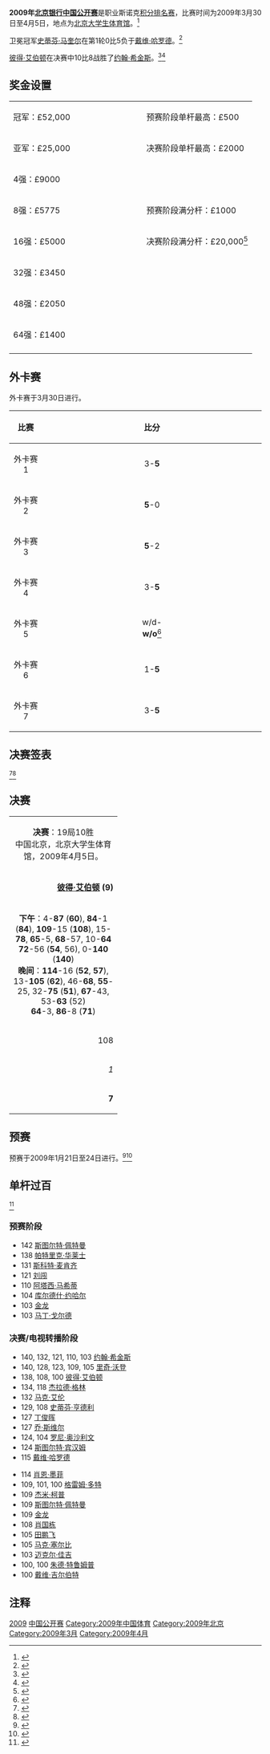 {{noteTA
|G1=Snooker
}}
{{桌球大赛
|tournament_name=[[斯诺克中国公开赛|北京银行中国公开赛]]
|dates=2009年3月30日-4月5日
|venue=[[北京大学生体育馆|北京大学生体育馆]]
|location=[[北京|北京]]
|country={{PRC}}
|organisation=[[世界台联|世界台联]]
|format=[[斯诺克世界排名|积分排名赛]]
|Total prize fund=£292,000
|winners_share=£52,000
|highest_break=140 (2x)
|winner={{flagicon|ENG}} [[彼得·艾伯顿|彼得·艾伯顿]]
|runner_up={{flagicon|SCO}} [[约翰·希金斯|约翰·希金斯]]
|score=10-8
|previous=[[2008年斯诺克中国公开赛|2008]]
|next=[[2010年斯诺克中国公开赛|2010]]}}

'''2009年[[斯诺克中国公开赛|北京银行中国公开赛]]'''是职业斯诺克[[斯诺克世界排名|积分排名赛]]，比赛时间为2009年3月30日至4月5日，地点为[[北京大学生体育馆|北京大学生体育馆]]。<ref>{{cite web|url=http://www.worldsnooker.com/china_open_news-26075.htm?tid=123|title=Bank of Beijing sponsors 2009 Snooker China Open|publisher=[[WPBSA|WPBSA]]|accessdate=2010-04-17}}</ref>

卫冕冠军[[史蒂芬·马奎尔|史蒂芬·马奎尔]]在第1轮0比5负于[[戴维·哈罗德|戴维·哈罗德]]。<ref>{{cite web|url=http://www.worldsnooker.com/china_open_news-26080.htm?tid=123 |title=Happy Harold Ends Maguire's Reign|publisher=[[WPBSA|WPBSA]]|accessdate=2010-04-17}}</ref>

[[彼得·艾伯顿|彼得·艾伯顿]]在决赛中10比8战胜了[[约翰·希金斯|约翰·希金斯]]。<ref>{{cite web|url=http://www.worldsnooker.com/china_open_news-26091.htm?tid=123|title=Resurgent Ebdon Captures China Crown|publisher=[[WPBSA|WPBSA]]|accessdate=2010-04-17|archive-date=2009-04-09|archive-url=https://web.archive.org/web/20090409070447/http://www.worldsnooker.com/china_open_news-26091.htm?tid=123|dead-url=no}}</ref><ref>{{cite web|url=http://news.bbc.co.uk/sport2/hi/other_sports/snooker/7984576.stm|title=Ebdon outlasts Higgins in final|date=2009-04-06|work=[[BBC_Sport|BBC Sport]]|accessdate=2009-04-06|archive-date=2012-04-17|archive-url=https://www.webcitation.org/66zWKgxkm?url=http://news.bbc.co.uk/sport2/hi/other_sports/snooker/7984576.stm|dead-url=no}}</ref>

==奖金设置==

{|
| 冠军：£52,000 || width="120"| || 预赛阶段单杆最高：£500
|-
| 亚军：£25,000 || width="120"| || 决赛阶段单杆最高：£2000
|-
| 4强：£9000
|-
| 8强：£5775 || width="120"| || 预赛阶段满分杆：£1000
|-
| 16强：£5000 || width="120"| || 决赛阶段满分杆：£20,000<ref>{{cite web|url=http://www.global-snooker.com/professional-tournaments-0809-china-open-prize-money.asp|title=Prize Money|publisher=Global Snooker|accessdate=2010-04-17|deadurl=yes|archiveurl=https://web.archive.org/web/20090502121434/http://www.global-snooker.com/professional-tournaments-0809-china-open-prize-money.asp|archivedate=2009-05-02}}</ref>
|-
| 32强：£3450
|-
| 48强：£2050
|-
| 64强：£1400
|-
|}

==外卡赛==

外卡赛于3月30日进行。

{| class="wikitable" style="font-size: 100%; margin: 1em auto 1em auto;"
|-
! 比赛
! width=160|
! 比分
! width=160|
|-
| align="center" | 外卡赛1
| {{flagicon|ENG}} {{nowrap|[[朱德·特鲁姆普|朱德·特鲁姆普]]}}
| align="center" | 3-'''5'''
| {{flagicon|CHN}} '''{{nowrap|[[唐骏_(斯诺克)|唐骏]]}}'''
|-
| align="center" | 外卡赛2
| {{flagicon|ENG}} '''{{nowrap|[[里奇·沃登|里奇·沃登]]}}'''
| align="center" | '''5'''-0
| {{flagicon|CHN}} {{nowrap|[[曹凯胜|曹凯胜]]}}
|-
| align="center" | 外卡赛3
| {{flagicon|ENG}} '''{{nowrap|[[斯图尔特·佩特曼|斯图尔特·佩特曼]]}}'''
| align="center" | '''5'''-2
| {{flagicon|CHN}} {{nowrap|[[曹宇鹏|曹宇鹏]]}}
|-
| align="center" | 外卡赛4
| {{flagicon|ENG}} {{nowrap|[[罗德·罗勒尔|罗德·罗勒尔]]}}
| align="center" | 3-'''5'''
| {{flagicon|CHN}} '''{{nowrap|[[于德陆|于德陆]]}}'''
|-
| align="center" | 外卡赛5
| {{flagicon|ENG}} {{nowrap|[[约翰·帕洛特|约翰·帕洛特]]}}
| align="center" | w/d-'''w/o'''<ref>{{cite web|url=http://www.worldsnooker.com/china_open_news-26071.htm?tid=123 |title=Parrott Pulls Out|publisher=[[WPBSA|WPBSA]]|accessdate=2010-04-17}}</ref>
| {{flagicon|CHN}} '''{{nowrap|[[曹新龙|曹新龙]]}}'''
|-
| align="center" | 外卡赛6
| {{flagicon|ENG}} {{nowrap|[[大卫·格雷|大卫·格雷]]}}
| align="center" | 1-'''5'''
| {{flagicon|CHN}} '''{{nowrap|[[田鹏飞|田鹏飞]]}}'''
|-
| align="center" | 外卡赛7
| {{flagicon|ENG}} {{nowrap|[[迈克尔·霍尔特|迈克尔·霍尔特]]}}
| align="center" | 3-'''5'''
| {{flagicon|CHN}} '''{{nowrap|[[肖国栋|肖国栋]]}}'''
|}

==决赛签表==

{{32TeamBracket
| RD1=32强<br /> 9局5胜
| RD2=16强<br /> 9局5胜
| RD3=四分之一决赛<br /> 9局5胜
| RD4=半决赛<br /> 11局6胜
| RD5=决赛<br /> 19局10胜
| RD1-seed01=1
| RD1-team01={{flagicon|SCO}} [[史蒂芬·马奎尔|史蒂芬·马奎尔]]
| RD1-score01=0
| RD1-seed02=
| RD1-team02={{flagicon|ENG}} '''[[戴维·哈罗德|戴维·哈罗德]]
| RD1-score02='''5
| RD1-seed03=9
| RD1-team03={{flagicon|ENG}} '''[[彼得·艾伯顿|彼得·艾伯顿]]'''
| RD1-score03='''5'''
| RD1-seed04=
| RD1-team04={{flagicon|CHN}} [[唐骏_(斯诺克)|唐骏]]
| RD1-score04=2
| RD1-seed05=12
| RD1-team05={{flagicon|ENG}} [[乔·佩里|乔·佩里]]
| RD1-score05=2
| RD1-seed06=
| RD1-team06={{flagicon|ENG}} '''[[里奇·沃登|里奇·沃登]]'''
| RD1-score06='''5'''
| RD1-seed07=6
| RD1-team07={{flagicon|SCO}} '''[[史蒂芬·亨德利|史蒂芬·亨德利]]'''
| RD1-score07='''5'''
| RD1-seed08=
| RD1-team08={{flagicon|ENG}} [[罗伯特·米尔金斯|罗伯特·米尔金斯]]
| RD1-score08=3
| RD1-seed09=7
| RD1-team09={{flagicon|ENG}} '''[[阿利斯特·卡特|阿利斯特·卡特]] '''
| RD1-score09='''5'''
| RD1-seed10=
| RD1-team10={{flagicon|ENG}} [[奈吉尔·邦德|奈吉尔·邦德]]
| RD1-score10=0
| RD1-seed11=16
| RD1-team11={{flagicon|NIR}} [[马克·艾伦|马克·艾伦]]
| RD1-score11=3
| RD1-seed12=
| RD1-team12={{flagicon|ENG}} '''[[斯图尔特·佩特曼|斯图尔特·佩特曼]]'''
| RD1-score12='''5'''
| RD1-seed13=13
| RD1-team13={{flagicon|SCO}} '''[[格雷姆·多特|格雷姆·多特]]'''
| RD1-score13='''5'''
| RD1-seed14=
| RD1-team14={{flagicon|CHN}} [[于德陆|于德陆]]
| RD1-score14=3
| RD1-seed15=4
| RD1-team15={{flagicon|ENG}} '''[[马克·塞尔比|马克·塞尔比]]'''
| RD1-score15='''5'''
| RD1-seed16=
| RD1-team16={{flagicon|ENG}} [[史蒂芬·李|史蒂芬·李]]
| RD1-score16=1
| RD1-seed17=3
| RD1-team17={{flagicon|ENG}} '''[[肖恩·墨菲|肖恩·墨菲]]'''
| RD1-score17='''5'''
| RD1-seed18=
| RD1-team18={{flagicon|CHN}} [[曹新龙|曹新龙]]
| RD1-score18=1
| RD1-seed19=10
| RD1-team19={{flagicon|AUS}} '''[[尼尔·罗伯逊|尼尔·罗伯逊]]'''
| RD1-score19='''5'''
| RD1-seed20=
| RD1-team20={{flagicon|NIR}} [[杰拉德·格林|杰拉德·格林]]
| RD1-score20=4
| RD1-seed21=15
| RD1-team21={{flagicon|ENG}} '''[[马克·金|马克·金]]'''
| RD1-score21='''5'''
| RD1-seed22=
| RD1-team22={{flagicon|WAL}} [[马克·威廉姆斯|马克·威廉姆斯]]
| RD1-score22=2
| RD1-seed23=8
| RD1-team23={{flagicon|WAL}} '''[[瑞恩·戴|瑞恩·戴]]'''
| RD1-score23='''5'''
| RD1-seed24=
| RD1-team24={{flagicon|ENG}} [[杰米·柯普|杰米·柯普]]
| RD1-score24=2
| RD1-seed25=5
| RD1-team25={{flagicon|SCO}} '''[[约翰·希金斯|约翰·希金斯]]'''
| RD1-score25='''5'''
| RD1-seed26=
| RD1-team26={{flagicon|ENG}} [[安东尼·汉密尔顿|安东尼·汉密尔顿]]
| RD1-score26=4
| RD1-seed27=14
| RD1-team27={{flagicon|HKG}} [[傅家俊|傅家俊]]
| RD1-score27=2
| RD1-seed28=
| RD1-team28={{flagicon|CHN}} '''[[田鹏飞|田鹏飞]]'''
| RD1-score28='''5'''
| RD1-seed29=11
| RD1-team29={{flagicon|CHN}} [[丁俊晖|丁俊晖]]
| RD1-score29=3
| RD1-seed30=
| RD1-team30={{flagicon|CHN}} '''[[肖国栋|肖国栋]]'''
| RD1-score30='''5'''
| RD1-seed31=2
| RD1-team31={{Nowrap|{{flagicon|ENG}} '''[[罗尼·奥沙利文|罗尼·奥沙利文]]'''}}
| RD1-score31='''5'''
| RD1-seed32=
| RD1-team32={{flagicon|IRL}} [[费加尔·奥布莱恩|费加尔·奥布莱恩]]
| RD1-score32=3
| RD2-seed01=
| RD2-team01={{flagicon|ENG}} [[戴维·哈罗德|戴维·哈罗德]]
| RD2-score01=3
| RD2-seed02=9
| RD2-team02={{flagicon|ENG}} '''[[彼得·艾伯顿|彼得·艾伯顿]]'''
| RD2-score02='''5'''
| RD2-seed03=
| RD2-team03={{flagicon|ENG}} [[里奇·沃登|里奇·沃登]]
| RD2-score03=4
| RD2-seed04=6
| RD2-team04={{flagicon|SCO}} '''[[史蒂芬·亨德利|史蒂芬·亨德利]]'''
| RD2-score04='''5'''
| RD2-seed05=7
| RD2-team05={{flagicon|ENG}} [[阿利斯特·卡特|阿利斯特·卡特]]
| RD2-score05=2
| RD2-seed06=
| RD2-team06={{flagicon|ENG}} '''[[斯图尔特·佩特曼|斯图尔特·佩特曼]]'''
| RD2-score06='''5'''
| RD2-seed07=13
| RD2-team07={{flagicon|SCO}} '''[[格雷姆·多特|格雷姆·多特]]'''
| RD2-score07='''5'''
| RD2-seed08=4
| RD2-team08={{flagicon|ENG}} [[马克·塞尔比|马克·塞尔比]]
| RD2-score08=1
| RD2-seed09=3
| RD2-team09={{flagicon|ENG}} '''[[肖恩·墨菲|肖恩·墨菲]]'''
| RD2-score09='''5'''
| RD2-seed10=10
| RD2-team10={{flagicon|AUS}} [[尼尔·罗伯逊|尼尔·罗伯逊]]
| RD2-score10=1
| RD2-seed11=15
| RD2-team11={{flagicon|ENG}} [[马克·金|马克·金]]
| RD2-score11=2
| RD2-seed12=8
| RD2-team12={{flagicon|WAL}} '''[[瑞恩·戴|瑞恩·戴]]'''
| RD2-score12='''5'''
| RD2-seed13=5
| RD2-team13={{flagicon|SCO}} '''[[约翰·希金斯|约翰·希金斯]]'''
| RD2-score13='''5'''
| RD2-seed14=
| RD2-team14={{flagicon|CHN}} [[田鹏飞|田鹏飞]]
| RD2-score14=2
| RD2-seed15=
| RD2-team15={{flagicon|CHN}} [[肖国栋|肖国栋]]
| RD2-score15=3
| RD2-seed16=2
| RD2-team16={{Nowrap|{{flagicon|ENG}} '''[[罗尼·奥沙利文|罗尼·奥沙利文]]'''}}
| RD2-score16='''5'''
| RD3-seed01=9
| RD3-team01={{flagicon|ENG}} '''[[彼得·艾伯顿|彼得·艾伯顿]]'''
| RD3-score01='''5'''
| RD3-seed02=6
| RD3-team02={{flagicon|SCO}} [[史蒂芬·亨德利|史蒂芬·亨德利]]
| RD3-score02=1
| RD3-seed03=
| RD3-team03={{flagicon|ENG}} '''[[斯图尔特·佩特曼|斯图尔特·佩特曼]]'''
| RD3-score03='''5'''
| RD3-seed04=13
| RD3-team04={{flagicon|SCO}} [[格雷姆·多特|格雷姆·多特]]
| RD3-score04=2
| RD3-seed05=3
| RD3-team05={{flagicon|ENG}} [[肖恩·墨菲|肖恩·墨菲]]
| RD3-score05=0
| RD3-seed06=8
| RD3-team06={{flagicon|WAL}} '''[[瑞恩·戴|瑞恩·戴]]'''
| RD3-score06='''5'''
| RD3-seed07=5
| RD3-team07={{flagicon|SCO}} '''[[约翰·希金斯|约翰·希金斯]]'''
| RD3-score07='''5'''
| RD3-seed08=2
| RD3-team08={{Nowrap|{{flagicon|ENG}} [[罗尼·奥沙利文|罗尼·奥沙利文]]}}
| RD3-score08=4
| RD4-seed01=9
| RD4-team01={{flagicon|ENG}} '''[[彼得·艾伯顿|彼得·艾伯顿]]'''
| RD4-score01='''6'''
| RD4-seed02=
| RD4-team02={{Nowrap|{{flagicon|ENG}} [[斯图尔特·佩特曼|斯图尔特·佩特曼]]}}
| RD4-score02=1
| RD4-seed03=8
| RD4-team03={{flagicon|WAL}} [[瑞恩·戴|瑞恩·戴]]
| RD4-score03=4
| RD4-seed04=5
| RD4-team04={{flagicon|SCO}} '''[[约翰·希金斯|约翰·希金斯]]'''
| RD4-score04='''6'''
| RD5-seed01=9
| RD5-team01={{flagicon|ENG}} '''[[彼得·艾伯顿|彼得·艾伯顿]]'''
| RD5-score01='''10'''
| RD5-seed02=5
| RD5-team02={{Nowrap|{{flagicon|SCO}} [[约翰·希金斯|约翰·希金斯]]}}
| RD5-score02=8
}}

<ref>{{cite web|url=http://www.worldsnooker.com/china_open_drawsheet.htm?tid=123|title=Main Event (Draw)|publisher=[[WPBSA|WPBSA]]|accessdate=2010-04-17|archive-date=2009-02-28|archive-url=https://web.archive.org/web/20090228052826/http://www.worldsnooker.com/china_open_drawsheet.htm?tid=123|dead-url=no}}</ref><ref>{{cite web|url=http://www.global-snooker.com/professional-tournaments-08-09-china-open-results.asp|title=Main Event (Results)|publisher=Global Snooker|accessdate=2010-04-17|deadurl=yes|archiveurl=https://web.archive.org/web/20100413130017/http://www.global-snooker.com/professional-tournaments-08-09-china-open-results.asp|archivedate=2010-04-13}}</ref>

==决赛==

{| class="wikitable" style="font-size: 95%; margin: 1em auto 1em auto;"
|-
| colspan="3" align="center" bgcolor="#ffd700" | '''决赛'''：19局10胜<br />中国北京，北京大学生体育馆，2009年4月5日。
|-
| width="200" align="right" | '''[[彼得·艾伯顿|彼得·艾伯顿]] (9)''' <br />{{ENG}}
| width="100" align="center" | '''10'''-8
| width="200" | [[约翰·希金斯|约翰·希金斯]] (5)<br />{{SCO}}
|-
| colspan="3" align="center" style="font-size: 100%" | '''下午'''：4-'''87''' ('''60'''), '''84'''-1 ('''84'''), '''109'''-15 ('''108'''), 15-'''78''', '''65'''-5, '''68'''-57, 10-'''64'''<br />  '''72'''-56 ('''54''', 56), 0-'''140''' ('''140''')  <br />'''晚间'''：'''114'''-16 ('''52''', '''57'''), 13-'''105''' ('''62'''), 46-'''68''', '''55'''-25, 32-'''75''' ('''51'''), '''67'''-43, 53-'''63''' (52)<br /> '''64'''-3, '''86'''-8 ('''71''')
|-
| align="right" | 108
| align="center" | 单杆最高
| '''140'''
|-
| align="right" | ''1''
| align="center" | 单杆过百
| ''1''
|-
| align="right" | '''7'''
| align="center" | 单杆50+
| 5
|}

==预赛==

预赛于2009年1月21日至24日进行。<ref>{{cite web|url=http://www.worldsnooker.com/china_open_Qualifying_drawsheet.htm?tid=118 |title=Qualifying (Draw)|publisher=[[WPBSA|WPBSA]]|accessdate=2010-04-17}}</ref><ref>{{cite web|url=http://www.global-snooker.com/professional-tournaments-china-open-snooker-2009-Qualifying-results.asp|title=Qualifying (Results)|publisher=Global Snooker|accessdate=2010-04-17|deadurl=yes|archiveurl=https://web.archive.org/web/20090401024647/http://www.global-snooker.com/professional-tournaments-china-open-snooker-2009-qualifying-results.asp|archivedate=2009-04-01}}</ref>

{{32TeamX4RoundBracket|
| RD1 ='''第1轮'''<br />9局5胜
| RD2 ='''第2轮'''<br />9局5胜
| RD3 ='''第3轮'''<br />9局5胜
| RD4 ='''第4轮'''<br />9局5胜
| RD1-seed01 ={{flagicon|ENG}}
| RD1-team01 =[[李·斯皮克|李·斯皮克]]
| RD1-score01 =4
| RD1-seed02 ={{flagicon|ENG}}
| RD1-team02 ='''[[史蒂芬·克雷奇|史蒂芬·克雷奇]]'''
| RD1-score02 ='''5'''
| RD1-seed03 ={{flagicon|ENG}}
| RD1-team03 ='''[[库尔德什·约哈尔|库尔德什·约哈尔]]'''
| RD1-score03 ='''5'''
| RD1-seed04 ={{flagicon|ENG}}
| RD1-team04 =[[迈克尔·吉奥尔吉|迈克尔·吉奥尔吉]]
| RD1-score04 =0
| RD1-seed05 ={{flagicon|ENG}}
| RD1-team05 ='''[[西蒙·贝德福德|西蒙·贝德福德]]'''
| RD1-score05 ='''5'''
| RD1-seed06 ={{flagicon|CHN}}
| RD1-team06 =[[刘闯|刘闯]]
| RD1-score06 =4
| RD1-seed07 ={{flagicon|ENG}}
| RD1-team07 =[[保罗·戴维森|保罗·戴维森]]
| RD1-score07 =2
| RD1-seed08 ={{flagicon|WAL}}
| RD1-team08 ='''[[安德鲁·帕吉特|安德鲁·帕吉特]]'''
| RD1-score08 ='''5'''
| RD1-seed09 ={{flagicon|SCO}}
| RD1-team09 ='''[[斯科特·麦肯齐|斯科特·麦肯齐]]'''
| RD1-score09 ='''wo'''
| RD1-seed10 ={{flagicon|NIR}}
| RD1-team10 =[[迪克兰·休斯|迪克兰·休斯]]
| RD1-score10 =wd
| RD1-seed11 ={{flagicon|ENG}}
| RD1-team11 ='''[[彼得·莱恩斯|彼得·莱恩斯]]'''
| RD1-score11 ='''5'''
| RD1-seed12 ={{flagicon|NZL}}
| RD1-team12 =[[克里斯·麦克布里恩|克里斯·麦克布里恩]]
| RD1-score12 =0
| RD1-seed13 ={{flagicon|WAL}}
| RD1-team13 ='''[[丹尼·威尔斯|丹尼·威尔斯]]'''
| RD1-score13 ='''5'''
| RD1-seed14 ={{flagicon|ENG}}
| RD1-team14 =[[韦恩·库珀|韦恩·库珀]]
| RD1-score14 =2
| RD1-seed15 ={{flagicon|WAL}}
| RD1-team15 =[[杰米·琼斯|杰米·琼斯]]
| RD1-score15 =2
| RD1-seed16 ={{flagicon|CHN}}
| RD1-team16 ='''[[金龙|金龙]]'''
| RD1-score16 ='''5'''
| RD1-seed17 ={{flagicon|THA}}
| RD1-team17 =[[苏珀·塞纳|苏珀·塞纳]]
| RD1-score17 =1
| RD1-seed18 ={{flagicon|SCO}}
| RD1-team18 ='''[[罗伯特·史蒂芬|罗伯特·史蒂芬]]'''
| RD1-score18 ='''5'''
| RD1-seed19 ={{flagicon|ENG}}
| RD1-team19 =[[马修·塞尔特|马修·塞尔特]]
| RD1-score19 =3
| RD1-seed20 ={{flagicon|ENG}}
| RD1-team20 ='''[[安迪·李|安迪·李]]'''
| RD1-score20 ='''5'''
| RD1-seed21 ={{flagicon|SCO}}
| RD1-team21 ='''[[詹姆斯·麦克拜恩|詹姆斯·麦克拜恩]]'''
| RD1-score21 ='''5'''
| RD1-seed22 ={{flagicon|NED}}
| RD1-team22 =[[斯特凡·马佐西斯|斯特凡·马佐西斯]]
| RD1-score22 =0
| RD1-seed23 ={{flagicon|ENG}}
| RD1-team23 =[[马修·考奇|马修·考奇]]
| RD1-score23 =2
| RD1-seed24 ={{flagicon|THA}}
| RD1-team24 ='''[[阿塔西·马希蒂|阿塔西·马希蒂]]'''
| RD1-score24 ='''5'''
| RD1-seed25 ={{flagicon|NIR}}
| RD1-team25 ='''[[帕特里克·华莱士|帕特里克·华莱士]]'''
| RD1-score25 ='''5'''
| RD1-seed26 ={{flagicon|ENG}}
| RD1-team26 =[[大卫·格雷斯|大卫·格雷斯]]
| RD1-score26 =3
| RD1-seed27 ={{flagicon|ENG}}
| RD1-team27 ='''[[刘易斯·罗伯茨|刘易斯·罗伯茨]]'''
| RD1-score27 ='''5'''
| RD1-seed28 ={{flagicon|IRL}}
| RD1-team28 =[[文森特·穆尔顿|文森特·穆尔顿]]
| RD1-score28 =2
| RD1-seed29 ={{flagicon|IRL}}
| RD1-team29 =[[罗德尼·戈金斯|罗德尼·戈金斯]]
| RD1-score29 =3
| RD1-seed30 ={{flagicon|IND}}
| RD1-team30 ='''[[阿迪亚·马塔|阿迪亚·马塔]]'''
| RD1-score30 ='''5'''
| RD1-seed31 ={{flagicon|ENG}}
| RD1-team31 =[[吉米·怀特|吉米·怀特]]
| RD1-score31 =3
| RD1-seed32 ={{flagicon|CHN}}
| RD1-team32 ='''[[李行_(斯诺克)|李行]]'''
| RD1-score32 ='''5'''
| RD2-seed01 ={{flagicon|ENG}}
| RD2-team01 ='''[[安德鲁·诺曼|安德鲁·诺曼]]'''
| RD2-score01 ='''5'''
| RD2-seed02 ={{flagicon|ENG}}
| RD2-team02 =[[史蒂芬·克雷奇|史蒂芬·克雷奇]]
| RD2-score02 =4
| RD2-seed03 ={{flagicon|ENG}}
| RD2-team03 =[[巴里·品吉斯|巴里·品吉斯]]
| RD2-score03 =4
| RD2-seed04 ={{flagicon|ENG}}
| RD2-team04 ='''[[库尔德什·约哈尔|库尔德什·约哈尔]]'''
| RD2-score04 ='''5'''
| RD2-seed05 ={{flagicon|ENG}}
| RD2-team05 ='''[[安迪·希克斯|安迪·希克斯]]'''
| RD2-score05 ='''5'''
| RD2-seed06 ={{flagicon|ENG}}
| RD2-team06 =[[西蒙·贝德福德|西蒙·贝德福德]]
| RD2-score06 =2
| RD2-seed07 ={{flagicon|ENG}}
| RD2-team07 ='''[[罗伯特·米尔金斯|罗伯特·米尔金斯]]'''
| RD2-score07 ='''5'''
| RD2-seed08 ={{flagicon|WAL}}
| RD2-team08 =[[安德鲁·帕吉特|安德鲁·帕吉特]]
| RD2-score08 =1
| RD2-seed09 ={{flagicon|ENG}}
| RD2-team09 =[[马克·乔伊斯|马克·乔伊斯]]
| RD2-score09 =3
| RD2-seed10 ={{flagicon|SCO}}
| RD2-team10 ='''[[斯科特·麦肯齐|斯科特·麦肯齐]]'''
| RD2-score10 ='''5'''
| RD2-seed11 ={{flagicon|ENG}}
| RD2-team11 ='''[[斯图尔特·佩特曼|斯图尔特·佩特曼]]'''
| RD2-score11 ='''5'''
| RD2-seed12 ={{flagicon|ENG}}
| RD2-team12 =[[彼得·莱恩斯|彼得·莱恩斯]]
| RD2-score12 =3
| RD2-seed13 ={{flagicon|ENG}}
| RD2-team13 ='''[[罗德·罗勒尔|罗德·罗勒尔]]'''
| RD2-score13 ='''5'''
| RD2-seed14 ={{flagicon|WAL}}
| RD2-team14 =[[丹尼·威尔斯|丹尼·威尔斯]]
| RD2-score14 =4
| RD2-seed15 ={{flagicon|IRL}}
| RD2-team15 =[[戴维·莫里斯|戴维·莫里斯]]
| RD2-score15 =1
| RD2-seed16 ={{flagicon|CHN}}
| RD2-team16 ='''[[金龙|金龙]]'''
| RD2-score16 ='''5'''
| RD2-seed17 ={{flagicon|CHN}}
| RD2-team17 =[[刘菘|刘菘]]
| RD2-score17 =4
| RD2-seed18 ={{flagicon|SCO}}
| RD2-team18 ='''[[罗伯特·史蒂芬|罗伯特·史蒂芬]]'''
| RD2-score18 ='''5'''
| RD2-seed19 ={{flagicon|WAL}}
| RD2-team19 =[[保罗·戴维斯|保罗·戴维斯]]
| RD2-score19 =2
| RD2-seed20 ={{flagicon|ENG}}
| RD2-team20 ='''[[安迪·李|安迪·李]]'''
| RD2-score20 ='''5'''
| RD2-seed21 ={{flagicon|ENG}}
| RD2-team21 =[[马克·戴维斯|马克·戴维斯]]
| RD2-score21 =2
| RD2-seed22 ={{flagicon|SCO}}
| RD2-team22 ='''[[詹姆斯·麦克拜恩|詹姆斯·麦克拜恩]]'''
| RD2-score22 ='''5'''
| RD2-seed23 ={{flagicon|WAL}}
| RD2-team23 =[[伊恩·普利斯|伊恩·普利斯]]
| RD2-score23 =3
| RD2-seed24 ={{flagicon|THA}}
| RD2-team24 ='''[[阿塔西·马希蒂|阿塔西·马希蒂]]'''
| RD2-score24 ='''5'''
| RD2-seed25 ={{flagicon|IRL}}
| RD2-team25 =[[乔·德兰尼|乔·德兰尼]]
| RD2-score25 =3
| RD2-seed26 ={{flagicon|NIR}}
| RD2-team26 ='''[[帕特里克·华莱士|帕特里克·华莱士]]'''
| RD2-score26 ='''5'''
| RD2-seed27 ={{flagicon|ENG}}
| RD2-team27 ='''[[大卫·格雷|大卫·格雷]]'''
| RD2-score27 ='''5'''
| RD2-seed28 ={{flagicon|ENG}}
| RD2-team28 =[[刘易斯·罗伯茨|刘易斯·罗伯茨]]
| RD2-score28 =3
| RD2-seed29 ={{flagicon|ENG}}
| RD2-team29 =[[大卫·罗|大卫·罗]]
| RD2-score29 =1
| RD2-seed30 ={{flagicon|IND}}
| RD2-team30 ='''[[阿迪亚·马塔|阿迪亚·马塔]]'''
| RD2-score30 ='''5'''
| RD2-seed31 ={{flagicon|ENG}}
| RD2-team31 ='''[[马丁·戈尔德|马丁·戈尔德]]'''
| RD2-score31 ='''5
| RD2-seed32 ={{flagicon|CHN}}
| RD2-team32 =[[李行_(斯诺克)|李行]]
| RD2-score32 =1
| RD3-seed01 ={{flagicon|ENG}}
| RD3-team01 ='''[[吉米·米奇|吉米·米奇]]'''
| RD3-score01 ='''5'''
| RD3-seed02 ={{flagicon|ENG}}
| RD3-team02 =[[安德鲁·诺曼|安德鲁·诺曼]]
| RD3-score02 =4
| RD3-seed03 ={{flagicon|ENG}}
| RD3-team03 ='''[[朱德·特鲁姆普|朱德·特鲁姆普]]'''
| RD3-score03 ='''5'''
| RD3-seed04 ={{flagicon|ENG}}
| RD3-team04 =[[库尔德什·约哈尔|库尔德什·约哈尔]]
| RD3-score04 =3
| RD3-seed05 ={{flagicon|ENG}}
| RD3-team05 ='''[[里奇·沃登|里奇·沃登]]'''
| RD3-score05 ='''5'''
| RD3-seed06 ={{flagicon|ENG}}
| RD3-team06 =[[安迪·希克斯|安迪·希克斯]]
| RD3-score06 =1
| RD3-seed07 ={{flagicon|CHN}}
| RD3-team07 =[[梁文博|梁文博]] <ref group="nb" name="holdover">比赛被推迟到北京进行。</ref>
| RD3-score07 =2
| RD3-seed08 ={{flagicon|ENG}}
| RD3-team08 ='''[[罗伯特·米尔金斯|罗伯特·米尔金斯]]'''
| RD3-score08 ='''5'''
| RD3-seed09 ={{flagicon|SCO}}
| RD3-team09 ='''[[杰米·伯内特|杰米·伯内特]]'''
| RD3-score09 ='''5'''
| RD3-seed10 ={{flagicon|SCO}}
| RD3-team10 =[[斯科特·麦肯齐|斯科特·麦肯齐]]
| RD3-score10 =3
| RD3-seed11 ={{flagicon|SCO}}
| RD3-team11 =[[艾伦·麦克马努斯|艾伦·麦克马努斯]]
| RD3-score11 =3
| RD3-seed12 ={{flagicon|ENG}}
| RD3-team12 ='''[[斯图尔特·佩特曼|斯图尔特·佩特曼]]'''
| RD3-score12 ='''5'''
| RD3-seed13 ={{flagicon|ENG}}
| RD3-team13 =[[阿德里安·戈恩内尔|阿德里安·戈恩内尔]]
| RD3-score13 =2
| RD3-seed14 ={{flagicon|ENG}}
| RD3-team14 ='''[[罗德·罗勒尔|罗德·罗勒尔]]'''
| RD3-score14 ='''5'''
| RD3-seed15 ={{flagicon|ENG}}
| RD3-team15 =[[汤姆·福特|汤姆·福特]]
| RD3-score15 =4
| RD3-seed16 ={{flagicon|CHN}}
| RD3-team16 ='''[[金龙|金龙]]'''
| RD3-score16 ='''5'''
| RD3-seed17 ={{flagicon|ENG}}
| RD3-team17 ='''[[约翰·帕洛特|约翰·帕洛特]]'''
| RD3-score17 ='''5'''
| RD3-seed18 ={{flagicon|SCO}}
| RD3-team18 =[[罗伯特·史蒂芬|罗伯特·史蒂芬]]
| RD3-score18 =3
| RD3-seed19 ={{flagicon|NIR}}
| RD3-team19 ='''[[杰拉德·格林|杰拉德·格林]]'''
| RD3-score19 ='''5'''
| RD3-seed20 ={{flagicon|ENG}}
| RD3-team20 =[[安迪·李|安迪·李]]
| RD3-score20 =1
| RD3-seed21 ={{flagicon|ENG}}
| RD3-team21 =[[戴维·吉尔伯特|戴维·吉尔伯特]]
| RD3-score21 =4
| RD3-seed22 ={{flagicon|SCO}}
| RD3-team22 ='''[[詹姆斯·麦克拜恩|詹姆斯·麦克拜恩]]'''
| RD3-score22 ='''5'''
| RD3-seed23 ={{flagicon|ENG}}
| RD3-team23 ='''[[麦克·邓恩|麦克·邓恩]]'''
| RD3-score23 ='''5'''
| RD3-seed24 ={{flagicon|THA}}
| RD3-team24 =[[阿塔西·马希蒂|阿塔西·马希蒂]]
| RD3-score24 =1
| RD3-seed25 ={{flagicon|ENG}}
| RD3-team25 =[[罗瑞·麦克罗德|罗瑞·麦克罗德]]
| RD3-score25 =4
| RD3-seed26 ={{flagicon|NIR}}
| RD3-team26 ='''[[帕特里克·华莱士|帕特里克·华莱士]]'''
| RD3-score26 ='''5'''
| RD3-seed27 ={{flagicon|SCO}}
| RD3-team27 =[[马库斯·坎贝尔|马库斯·坎贝尔]]
| RD3-score27 =3
| RD3-seed28 ={{flagicon|ENG}}
| RD3-team28 ='''[[大卫·格雷|大卫·格雷]]'''
| RD3-score28 ='''5'''
| RD3-seed29 ={{flagicon|ENG}}
| RD3-team29 ='''[[迈克尔·霍尔特|迈克尔·霍尔特]]'''
| RD3-score29 ='''5'''
| RD3-seed30 ={{flagicon|IND}}
| RD3-team30 =[[阿迪亚·马塔|阿迪亚·马塔]]
| RD3-score30 =4
| RD3-seed31 ={{flagicon|ENG}}
| RD3-team31 ='''[[安德鲁·希金森|安德鲁·希金森]]'''
| RD3-score31 ='''5'''
| RD3-seed32 ={{flagicon|ENG}}
| RD3-team32 =[[马丁·戈尔德|马丁·戈尔德]]
| RD3-score32 =4
| RD4-seed01 ={{flagicon|ENG}}
| RD4-team01 ='''[[戴维·哈罗德|戴维·哈罗德]]
| RD4-score01 ='''5
| RD4-seed02 ={{flagicon|ENG}}
| RD4-team02 =[[吉米·米奇|吉米·米奇]]
| RD4-score02 =4
| RD4-seed03 ={{flagicon|IRL}}
| RD4-team03 =[[肯·达赫迪|肯·达赫迪]]
| RD4-score03 =0
| RD4-seed04 ={{flagicon|ENG}}
| RD4-team04 ='''[[朱德·特鲁姆普|朱德·特鲁姆普]]'''
| RD4-score04 ='''5'''
| RD4-seed05 ={{flagicon|IRL}}
| RD4-team05 =[[迈克尔·佳吉|迈克尔·佳吉]]
| RD4-score05 =4
| RD4-seed06 ={{flagicon|ENG}}
| RD4-team06 ='''[[里奇·沃登|里奇·沃登]]'''
| RD4-score06 ='''5'''
| RD4-seed07 ={{flagicon|NIR}}
| RD4-team07 =[[乔·斯维尔|乔·斯维尔]] <ref group="nb" name="holdover"/>
| RD4-score07 =4
| RD4-seed08 ={{flagicon|ENG}}
| RD4-team08 ='''[[罗伯特·米尔金斯|罗伯特·米尔金斯]]'''
| RD4-score08 ='''5'''
| RD4-seed09 ={{flagicon|ENG}}
| RD4-team09 ='''[[奈吉尔·邦德|奈吉尔·邦德]]'''
| RD4-score09 ='''5'''
| RD4-seed10 ={{flagicon|SCO}}
| RD4-team10 =[[杰米·伯内特|杰米·伯内特]]
| RD4-score10 =1
| RD4-seed11 ={{flagicon|ENG}}
| RD4-team11 =[[史蒂夫·戴维斯|史蒂夫·戴维斯]]
| RD4-score11 =2
| RD4-seed12 ={{flagicon|ENG}}
| RD4-team12 ='''[[斯图尔特·佩特曼|斯图尔特·佩特曼]]'''
| RD4-score12 ='''5'''
| RD4-seed13 ={{flagicon|WAL}}
| RD4-team13 =[[马修·史蒂文斯|马修·史蒂文斯]]
| RD4-score13 =4
| RD4-seed14 ={{flagicon|ENG}}
| RD4-team14 ='''[[罗德·罗勒尔|罗德·罗勒尔]]
| RD4-score14 ='''5
| RD4-seed15 ={{flagicon|ENG}}
| RD4-team15 ='''[[史蒂芬·李|史蒂芬·李]]'''
| RD4-score15 ='''5'''
| RD4-seed16 ={{flagicon|CHN}}
| RD4-team16 =[[金龙|金龙]]
| RD4-score16 =3
| RD4-seed17 ={{flagicon|ENG}}
| RD4-team17 =[[斯图尔特·宾汉姆|斯图尔特·宾汉姆]]
| RD4-score17 =2
| RD4-seed18 ={{flagicon|ENG}}
| RD4-team18 ='''[[约翰·帕洛特|约翰·帕洛特]]
| RD4-score18 ='''5
| RD4-seed19 ={{flagicon|WAL}}
| RD4-team19 =[[多米尼克·戴尔|多米尼克·戴尔]]
| RD4-score19 =3
| RD4-seed20 ={{flagicon|NIR}}
| RD4-team20 ='''[[杰拉德·格林|杰拉德·格林]]
| RD4-score20 ='''5
| RD4-seed21 ={{flagicon|WAL}}
| RD4-team21 ='''[[马克·威廉姆斯|马克·威廉姆斯]]
| RD4-score21 ='''5
| RD4-seed22 ={{flagicon|SCO}}
| RD4-team22 =[[詹姆斯·麦克拜恩|詹姆斯·麦克拜恩]]
| RD4-score22 =4
| RD4-seed23 ={{flagicon|ENG}}
| RD4-team23 ='''[[杰米·柯普|杰米·柯普]]
| RD4-score23 ='''5
| RD4-seed24 ={{flagicon|ENG}}
| RD4-team24 =[[麦克·邓恩|麦克·邓恩]]
| RD4-score24 =3
| RD4-seed25 ={{flagicon|ENG}}
| RD4-team25 ='''[[安东尼·汉密尔顿|安东尼·汉密尔顿]]
| RD4-score25 ='''5
| RD4-seed26 ={{flagicon|NIR}}
| RD4-team26 =[[帕特里克·华莱士|帕特里克·华莱士]]
| RD4-score26 =1
| RD4-seed27 ={{flagicon|ENG}}
| RD4-team27 =[[巴里·霍金斯|巴里·霍金斯]]
| RD4-score27 =0
| RD4-seed28 ={{flagicon|ENG}}
| RD4-team28 ='''[[大卫·格雷|大卫·格雷]]
| RD4-score28 ='''5
| RD4-seed29 ={{flagicon|ENG}}
| RD4-team29 =[[伊恩·麦克洛克|伊恩·麦克洛克]]
| RD4-score29 =3
| RD4-seed30 ={{flagicon|ENG}}
| RD4-team30 ='''[[迈克尔·霍尔特|迈克尔·霍尔特]]
| RD4-score30 ='''5
| RD4-seed31 ={{flagicon|IRL}}
| RD4-team31 ='''[[费加尔·奥布莱恩|费加尔·奥布莱恩]]
| RD4-score31 ='''5
| RD4-seed32 ={{flagicon|ENG}}
| RD4-team32 =[[安德鲁·希金森|安德鲁·希金森]]
| RD4-score32 =4
}}

<references group="nb" />

==单杆过百==

<ref>{{cite web|url=http://www.global-snooker.com/2009-Bank-of-Beijing-China-Open-Century-Breaks.asp|title=单杆过百|publisher=Global Snooker|accessdate=2010-04-17|deadurl=yes|archiveurl=https://web.archive.org/web/20090421001740/http://www.global-snooker.com/2009-Bank-of-Beijing-China-Open-Century-Breaks.asp|archivedate=2009-04-21}}</ref>
===预赛阶段===

* 142 [[斯图尔特·佩特曼|斯图尔特·佩特曼]]
* 138 [[帕特里克·华莱士|帕特里克·华莱士]]
* 131 [[斯科特·麦肯齐|斯科特·麦肯齐]]
* 121 [[刘闯|刘闯]]
* 110 [[阿塔西·马希蒂|阿塔西·马希蒂]]
* 104 [[库尔德什·约哈尔|库尔德什·约哈尔]]
* 103 [[金龙|金龙]]
* 103 [[马丁·戈尔德|马丁·戈尔德]]

===决赛/电视转播阶段===

{{Col-begin}}
{{Col-2}}
* 140, 132, 121, 110, 103 [[约翰·希金斯|约翰·希金斯]]
* 140, 128, 123, 109, 105 [[里奇·沃登|里奇·沃登]]
* 138, 108, 100 [[彼得·艾伯顿|彼得·艾伯顿]]
* 134, 118 [[杰拉德·格林|杰拉德·格林]]
* 132 [[马克·艾伦|马克·艾伦]]
* 129, 108 [[史蒂芬·亨德利|史蒂芬·亨德利]]
* 127 [[丁俊晖|丁俊晖]]
* 127 [[乔·斯维尔|乔·斯维尔]]
* 124, 104 [[罗尼·奥沙利文|罗尼·奥沙利文]]
* 124 [[斯图尔特·宾汉姆|斯图尔特·宾汉姆]]
* 115 [[戴维·哈罗德|戴维·哈罗德]]
{{Col-2}}
* 114 [[肖恩·墨菲|肖恩·墨菲]]
* 109, 101, 100 [[格雷姆·多特|格雷姆·多特]]
* 109 [[杰米·柯普|杰米·柯普]]
* 109 [[斯图尔特·佩特曼|斯图尔特·佩特曼]]
* 109 [[金龙|金龙]]
* 108 [[肖国栋|肖国栋]]
* 105 [[田鹏飞|田鹏飞]]
* 105 [[马克·塞尔比|马克·塞尔比]]
* 103 [[迈克尔·佳吉|迈克尔·佳吉]]
* 100, 100 [[朱德·特鲁姆普|朱德·特鲁姆普]]
* 100 [[戴维·吉尔伯特|戴维·吉尔伯特]]
{{Col-end}}

==注释==

{{Reflist|2}}

{{Snooker season 2008/2009}}
{{China Open (snooker)}}
{{Snooker Top 16 2008/09}}

[[Category:斯诺克中国公开赛|2009]]
[[Category:2009年斯诺克|中国公开赛]]
[[Category:2009年中国体育|Category:2009年中国体育]]
[[Category:2009年北京|Category:2009年北京]]
[[Category:2009年3月|Category:2009年3月]]
[[Category:2009年4月|Category:2009年4月]]